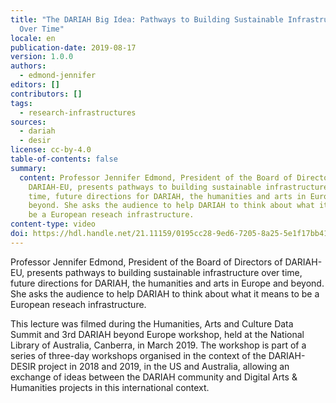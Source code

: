 ```yaml
---
title: "The DARIAH Big Idea: Pathways to Building Sustainable Infrastructure
  Over Time"
locale: en
publication-date: 2019-08-17
version: 1.0.0
authors:
  - edmond-jennifer
editors: []
contributors: []
tags:
  - research-infrastructures
sources:
  - dariah
  - desir
license: cc-by-4.0
table-of-contents: false
summary:
  content: Professor Jennifer Edmond, President of the Board of Directors of
    DARIAH-EU, presents pathways to building sustainable infrastructure over
    time, future directions for DARIAH, the humanities and arts in Europe and
    beyond. She asks the audience to help DARIAH to think about what it means to
    be a European reseach infrastructure.
content-type: video
doi: https://hdl.handle.net/21.11159/0195cc28-9ed6-7205-8a25-5e1f17bb416b
---
```

Professor Jennifer Edmond, President of the Board of Directors of DARIAH-EU, presents pathways to building sustainable infrastructure over time, future directions for DARIAH, the humanities and arts in Europe and beyond. She asks the audience to help DARIAH to think about what it means to be a European reseach infrastructure.

This lecture was filmed during the Humanities, Arts and Culture Data Summit and 3rd DARIAH beyond Europe workshop, held at the National Library of Australia, Canberra, in March 2019. The workshop is part of a series of three-day workshops organised in the context of the DARIAH-DESIR project in 2018 and 2019, in the US and Australia, allowing an exchange of ideas between the DARIAH community and Digital Arts & Humanities projects in this international context.

<VideoCard provider="youtube" id="GRd0lDpuNIA" title="The DARIAH Big Idea" src="/assets/content/assets/en/resources/hosted/the-dariah-big-idea-pathways-to-building-sustainable-infrastructure-over-time/jennifer-edmond.png" subtitle="Pathways to Building Sustainable Infrastructure Over Time" />
